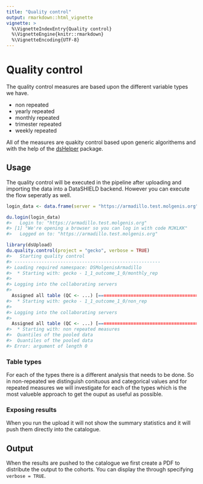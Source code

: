 ```yaml
---
title: "Quality control"
output: rmarkdown::html_vignette
vignette: >
  %\VignetteIndexEntry{Quality control}
  %\VignetteEngine{knitr::rmarkdown}
  %\VignetteEncoding{UTF-8}
---
```




# Quality control
The quality control measures are based upon the different variable types we have.

- non repeated
- yearly repeated
- monthly repeated
- trimester repeated
- weekly repeated

All of the measures are quakity control based upon generic algorithems and with the help of the [dsHelper](https://github.com/lifecycle-project/ds-helper) package.

## Usage
The quality control will be executed in the pipeline after uploading and importing the data into a DataSHIELD backend. However you can execute the flow seperatly as well.


```r
login_data <- data.frame(server = "https://armadillo.test.molgenis.org", storage = "https://armadillo-minio.test.molgenis.org", driver = "ArmadilloDriver")

du.login(login_data)
#>   Login to: "https://armadillo.test.molgenis.org"
#> [1] "We're opening a browser so you can log in with code MJKLKK"
#>   Logged on to: "https://armadillo.test.molgenis.org"

library(dsUpload)
du.quality.control(project = "gecko", verbose = TRUE)
#>   Starting quality control
#> ------------------------------------------------------
#> Loading required namespace: DSMolgenisArmadillo
#>  * Starting with: gecko - 1_1_outcome_1_0/monthly_rep
#> 
#> Logging into the collaborating servers
#>   Assigned all table (QC <- ...) [=======================================================] 100% / 0s
#>  * Starting with: gecko - 1_1_outcome_1_0/non_rep
#> 
#> Logging into the collaborating servers
#>   Assigned all table (QC <- ...) [=======================================================] 100% / 0s
#>  * Starting with: non repeated measures
#>  Quantiles of the pooled data
#>  Quantiles of the pooled data
#> Error: argument of length 0
```

### Table types
For each of the types there is a different analysis that needs to be done. So in non-repeated we distinguish conituous and categorical values and for repeated measures we will investigate for each of the types which is the most valueble approach to get the ouput as useful as possible.

### Exposing results
When you run the upload it will not show the summary statistics and it will push them directly into the catalogue. 

## Output
When the results are pushed to the catalogue we first create a PDF to distribute the output to the cohorts. You can display the through specifying `verbose = TRUE`.


